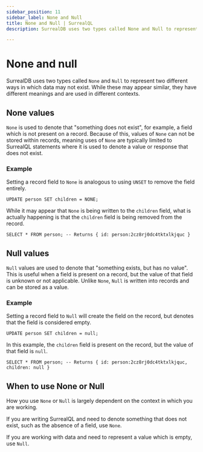 ```yaml
---
sidebar_position: 11
sidebar_label: None and Null
title: None and Null | SurrealQL
description: SurrealDB uses two types called None and Null to represent two different ways in which data may not exist.

---
```


# None and null

SurrealDB uses two types called `None` and `Null` to represent two different ways in which data may not exist. While these may appear similar, they have different meanings and are used in different contexts.

## None values

`None` is used to denote that "something does not exist", for example, a field which is not present on a record.
Because of this, values of `None` can not be stored within records, meaning uses of `None` are typically limited to SurrealQL statements
where it is used to denote a value or response that does not exist.

### Example

Setting a record field to `None` is analogous to using `UNSET` to remove the field entirely.

```surql
UPDATE person SET children = NONE;
```

While it may appear that `None` is being written to the `children` field, what is actually happening is that the `children` field is being removed from the record.

```surql
SELECT * FROM person; -- Returns { id: person:2cz8rj0dc4tktxlkjquc }
```

## Null values

`Null` values are used to denote that "something exists, but has no value". This is useful when a field is present on a record, but the value of that field is unknown or not applicable. Unlike `None`, `Null` is written into records and can be stored as a value.

### Example

Setting a record field to `Null` will create the field on the record, but denotes that the field is considered empty.

```surql
UPDATE person SET children = null;
```

In this example, the `children` field is present on the record, but the value of that field is `null`.

```surql
SELECT * FROM person; -- Returns { id: person:2cz8rj0dc4tktxlkjquc, children: null }
```

## When to use None or Null

How you use `None` or `Null` is largely dependent on the context in which you are working.

If you are writing SurrealQL and need to denote something that does not exist, such as the absence of a field, use `None`.

If you are working with data and need to represent a value which is empty, use `Null`.